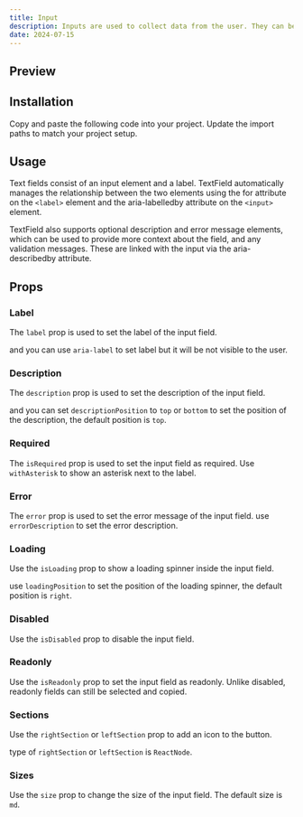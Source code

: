 ```yaml
---
title: Input
description: Inputs are used to collect data from the user. They can be used to collect text, numbers, dates, and more.
date: 2024-07-15
---
```


## Preview

<ComponentPreview name="/ui/input-demos/input" />

## Installation

<Steps>
  <Step>Copy and paste the following code into your project.</Step>
  <ComponentSource
    name={["ui/text-field", "ui/field", "ui/input", "ui/lib/aria-utils"]}
  />
  <Step>Update the import paths to match your project setup.</Step>
</Steps>

## Usage

Text fields consist of an input element and a label. TextField automatically manages the relationship between the two elements using the for attribute on the `<label>` element and the aria-labelledby attribute on the `<input>` element.

TextField also supports optional description and error message elements, which can be used to provide more context about the field, and any validation messages. These are linked with the input via the aria-describedby attribute.

## Props

### Label

The `label` prop is used to set the label of the input field.

and you can use `aria-label` to set label but it will be not visible to the user.

<ComponentPreview name="ui/input-demos/input-label" />

### Description

The `description` prop is used to set the description of the input field.

and you can set `descriptionPosition` to `top` or `bottom` to set the position of the description, the default position is `top`.

<ComponentPreview name="ui/input-demos/input-description" />

### Required

The `isRequired` prop is used to set the input field as required.
Use `withAsterisk` to show an asterisk next to the label.

<ComponentPreview name="ui/input-demos/input-required" />

### Error

The `error` prop is used to set the error message of the input field.
use `errorDescription` to set the error description.

<ComponentPreview name="ui/input-demos/input-error" />


### Loading

Use the `isLoading` prop to show a loading spinner inside the input field.

use `loadingPosition` to set the position of the loading spinner, the default position is `right`.

<ComponentPreview name="ui/input-demos/input-loading" />

### Disabled

Use the `isDisabled` prop to disable the input field.

<ComponentPreview name="ui/input-demos/input-disabled" />

### Readonly

Use the `isReadonly` prop to set the input field as readonly. Unlike disabled, readonly fields can still be selected and copied.

<ComponentPreview name="ui/input-demos/input-read" />


### Sections

Use the `rightSection` or `leftSection` prop to add an icon to the button.

type of `rightSection` or `leftSection` is `ReactNode`.

<ComponentPreview name="ui/input-demos/input-sections" />

### Sizes

Use the `size` prop to change the size of the input field. The default size is `md`.

<ComponentPreview name="ui/input-demos/input-size" />